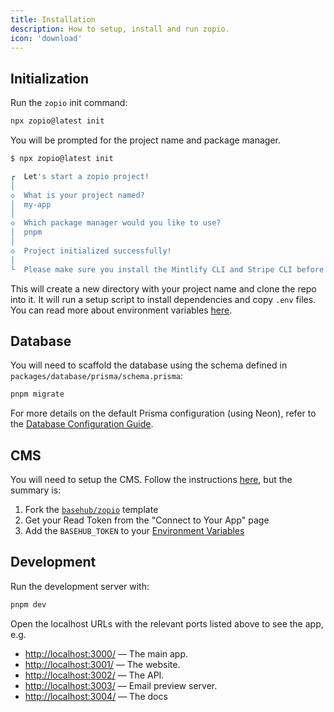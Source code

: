 ```yaml
---
title: Installation
description: How to setup, install and run zopio.
icon: 'download'
---
```


## Initialization

Run the `zopio` init command:

```sh Terminal
npx zopio@latest init
```

You will be prompted for the project name and package manager.

```sh Terminal
$ npx zopio@latest init

┌  Let's start a zopio project!
│
◇  What is your project named?
│  my-app
│
◇  Which package manager would you like to use?
│  pnpm
│
◇  Project initialized successfully!
│
└  Please make sure you install the Mintlify CLI and Stripe CLI before starting the project.
```

This will create a new directory with your project name and clone the repo into it. It will run a setup script to install dependencies and copy `.env` files. You can read more about environment variables [here](/setup/env).

## Database

You will need to scaffold the database using the schema defined in `packages/database/prisma/schema.prisma`:

```sh Terminal
pnpm migrate
```

For more details on the default Prisma configuration (using Neon), refer to the [Database Configuration Guide](https://docs.zopio.dev/packages/database#default-configuration).

## CMS

You will need to setup the CMS. Follow the instructions [here](/features/cms), but the summary is:

1. Fork the [`basehub/zopio`](https://basehub.com/basehub/zopio?fork=1) template
2. Get your Read Token from the "Connect to Your App" page
3. Add the `BASEHUB_TOKEN` to your [Environment Variables](/features/env)

## Development

Run the development server with:

```sh Terminal
pnpm dev
```

Open the localhost URLs with the relevant ports listed above to see the app, e.g.

- [http://localhost:3000/](http://localhost:3000/) — The main app.
- [http://localhost:3001/](http://localhost:3001/) — The website.
- [http://localhost:3002/](http://localhost:3002/) — The API.
- [http://localhost:3003/](http://localhost:3003/) — Email preview server.
- [http://localhost:3004/](http://localhost:3004/) — The docs
